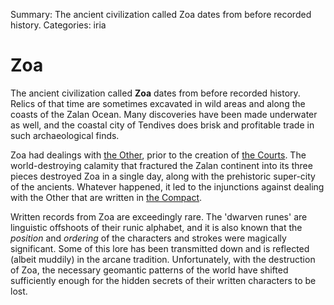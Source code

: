 Summary: The ancient civilization called Zoa dates from before recorded history.
Categories: iria

= Zoa =

The ancient civilization called '''Zoa''' dates from before recorded history.  Relics of that time are sometimes excavated in wild areas and along the coasts of the Zalan Ocean.  Many discoveries have been made underwater as well, and the coastal city of Tendives does brisk and profitable trade in such archaeological finds.

Zoa had dealings with [[The Other|the Other]], prior to the creation of [[The Courts|the Courts]].  The world-destroying calamity that fractured the Zalan continent into its three pieces destroyed Zoa in a single day, along with the prehistoric super-city of the ancients.  Whatever happened, it led to the injunctions against dealing with the Other that are written in [[The Compact|the Compact]].

Written records from Zoa are exceedingly rare.  The 'dwarven runes' are linguistic offshoots of their runic alphabet, and it is also known that the ''position'' and ''ordering'' of the characters and strokes were magically significant.  Some of this lore has been transmitted down and is reflected (albeit muddily) in the arcane tradition.  Unfortunately, with the destruction of Zoa, the necessary geomantic patterns of the world have shifted sufficiently enough for the hidden secrets of their written characters to be lost.
